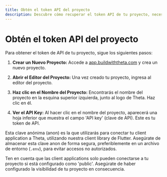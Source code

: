 ```yaml
---
title: Obtén el token API del proyecto
description: Descubre cómo recuperar el token API de tu proyecto, necesario para conectar tu client app a Theta, y la importancia del manejo seguro del token.
---
```


# Obtén el token API del proyecto

<YouTube id="vIE4gZZ8ufo"/>

Para obtener el token de API de tu proyecto, sigue los siguientes pasos:

1. **Crear un Nuevo Proyecto:** Accede a [app.buildwiththeta.com](https://app.buildwiththeta.com) y crea un nuevo proyecto.

2. **Abrir el Editor del Proyecto:** Una vez creado tu proyecto, ingresa al editor del proyecto.

3. **Haz clic en el Nombre del Proyecto:** Encontrarás el nombre del proyecto en la esquina superior izquierda, junto al logo de Theta. Haz clic en él.

4. **Ver el API Key:** Al hacer clic en el nombre del proyecto, aparecerá una hoja inferior que muestra el campo 'API key' (clave de API). Este es tu token de API.

Esta clave anónima (anon) es la que utilizarás para conectar tu client application a Theta, utilizando nuestra client library de Flutter. Asegúrate de almacenar esta clave anon de forma segura, preferiblemente en un archivo de entorno (`.env`), para evitar accesos no autorizados.

Ten en cuenta que las client applications solo pueden conectarse a tu proyecto si está configurado como 'public'. Asegúrate de haber configurado la visibilidad de tu proyecto en consecuencia.
